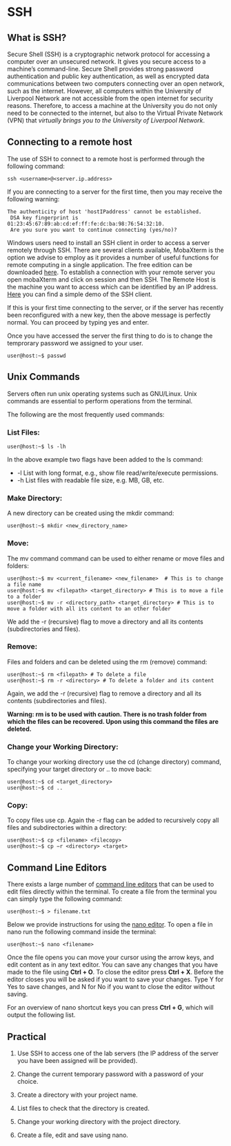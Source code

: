 # SSH 

## What is SSH?

Secure Shell (SSH) is a cryptographic network protocol for accessing a computer over an unsecured network. It gives you secure access to a machine's command-line.
Secure Shell provides strong password authentication and public key authentication, as well as encrypted data communications between two computers connecting over an open network, such as the internet. However, all computers within the University of Liverpool Network are not accessible from the open internet for security reasons.
Therefore, to access a machine at the University you do not only need to be connected to the internet, but also to the Virtual Private Network (VPN) that *virtually brings you to the University of Liverpool Network*.  

## Connecting to a remote host

The use of SSH to connect to a remote host is performed through the following command:

```shell
ssh <username>@<server.ip.address>
```
  
If you are connecting to a server for the first time, then you may receive the following warning:

```
The authenticity of host 'hostIPaddress' cannot be established.
 DSA key fingerprint is 01:23:45:67:89:ab:cd:ef:ff:fe:dc:ba:98:76:54:32:10.
 Are you sure you want to continue connecting (yes/no)?
```
Windows users need to install an SSH client in order to access a server remotely through SSH. There are several clients available, MobaXterm is the option we advise to employ as it provides a number of useful functions for remote computing in a single application. 
The free edition can be downloaded [here](https://mobaxterm.mobatek.net/download.html). To establish a connection with your remote server you open mobaXterm and click on session and then SSH. The Remote Host is the machine you want to access which can be identified by an IP address. [Here](https://mobaxterm.mobatek.net/demo.html) you can find a simple demo of the SSH client. 

If this is your first time connecting to the server, or if the server has recently been 
reconfigured with a new key, then the above message is perfectly normal. You can proceed by typing yes and enter.  

Once you have accessed the server the first thing to do is to change the temprorary password we assigned to your user.

```shell
user@host:~$ passwd
```

## Unix Commands

Servers often run unix operating systems such as GNU/Linux. Unix commands are essential to perform operations from the terminal.

The following are the most frequently used commands:

### List Files:
```shell
user@host:~$ ls -lh
```

In the above example two flags have been added to the ls command:

* -l List with long format, e.g., show file read/write/execute permissions.
* -h List files with readable file size, e.g. MB, GB, etc. 

### Make Directory:

A new directory can be created using the mkdir command:

```shell
user@host:~$ mkdir <new_directory_name>
```

### Move:

The mv command command can be used to either rename or move files and folders:

```shell
user@host:~$ mv <current_filename> <new_filename>  # This is to change a file name
user@host:~$ mv <filepath> <target_directory> # This is to move a file to a folder
user@host:~$ mv -r <directory_path> <target_directory> # This is to move a folder with all its content to an other folder 
```

We add the -r (recursive) flag to move a directory and all its contents (subdirectories and files). 

### Remove:

Files and folders and can be deleted using the rm (remove) command:

```shell
user@host:~$ rm <filepath> # To delete a file
user@host:~$ rm -r <directory> # To delete a folder and its content
```

Again, we add the -r (recursive) flag to remove a directory and all its contents (subdirectories and files). 

**Warning: rm is to be used with caution. There is no trash folder 
from which the files can be recovered. Upon using this command the files are deleted.** 

### Change your Working Directory:

To change your working directory use the cd (change directory) command, specifying your target directory or .. to move back:

```shell
user@host:~$ cd <target_directory>
user@host:~$ cd ..
```

### Copy:

To copy files use cp. Again the -r flag can be added to recursively copy all files and subdirectories within a directory:

```shell
user@host:~$ cp <filename> <filecopy>
user@host:~$ cp −r <directory> <target>
```

## Command Line Editors

There exists a large number of [command line editors](https://en.wikipedia.org/wiki/List_of_text_editors) 
that can be used to edit files directly within the terminal. 
To create a file from the terminal you can simply type the following command:
```shell
user@host:~$ > filename.txt
```

 Below we provide instructions for using the
[nano editor](https://www.nano-editor.org/). To open a file in nano run the following command inside the 
terminal:

```shell
user@host:~$ nano <filename>
```

Once the file opens you can move your cursor using the arrow keys, and edit content
as in any text editor. You can save any changes that you have made to the file
using **Ctrl + O**. To close the editor press **Ctrl + X**. Before the editor 
closes you will be asked if you want to save your changes. Type Y for Yes to
save changes, and N for No if you want to close the editor without saving.

For an overview of nano shortcut keys you can press **Ctrl + G**, which will output the following list.

## Practical

1) Use SSH to access one of the lab servers (the IP address of the server you have been assigned will be provided).

1) Change the current temporary password with a password of your choice.

1) Create a directory with your project name.

1) List files to check that the directory is created.

1) Change your working directory with the project directory.

1) Create a file, edit and save using nano.



